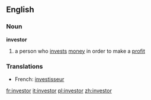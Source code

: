 ==English==
===Noun===
'''investor'''
# a person who [[invest]]s [[money]] in order to make a [[profit]]

===Translations===
*French: [[investisseur]]

[[fr:investor]]
[[it:investor]]
[[pl:investor]]
[[zh:investor]]